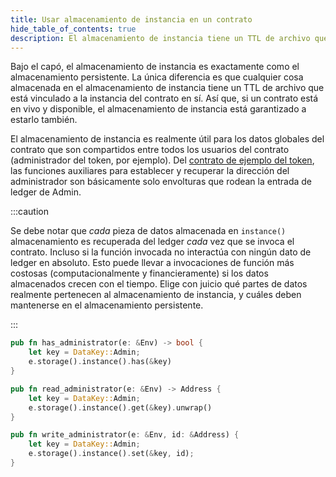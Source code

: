 ```yaml
---
title: Usar almacenamiento de instancia en un contrato
hide_table_of_contents: true
description: El almacenamiento de instancia tiene un TTL de archivo que está vinculado a la instancia del contrato en sí
---
```


Bajo el capó, el almacenamiento de instancia es exactamente como el almacenamiento persistente. La única diferencia es que cualquier cosa almacenada en el almacenamiento de instancia tiene un TTL de archivo que está vinculado a la instancia del contrato en sí. Así que, si un contrato está en vivo y disponible, el almacenamiento de instancia está garantizado a estarlo también.

El almacenamiento de instancia es realmente útil para los datos globales del contrato que son compartidos entre todos los usuarios del contrato (administrador del token, por ejemplo). Del [contrato de ejemplo del token](../../smart-contracts/example-contracts/tokens.mdx), las funciones auxiliares para establecer y recuperar la dirección del administrador son básicamente solo envolturas que rodean la entrada de ledger de Admin.

:::caution

Se debe notar que _cada_ pieza de datos almacenada en `instance()` almacenamiento es recuperada del ledger _cada_ vez que se invoca el contrato. Incluso si la función invocada no interactúa con ningún dato de ledger en absoluto. Esto puede llevar a invocaciones de función más costosas (computacionalmente y financieramente) si los datos almacenados crecen con el tiempo. Elige con juicio qué partes de datos realmente pertenecen al almacenamiento de instancia, y cuáles deben mantenerse en el almacenamiento persistente.

:::

```rust
pub fn has_administrator(e: &Env) -> bool {
    let key = DataKey::Admin;
    e.storage().instance().has(&key)
}

pub fn read_administrator(e: &Env) -> Address {
    let key = DataKey::Admin;
    e.storage().instance().get(&key).unwrap()
}

pub fn write_administrator(e: &Env, id: &Address) {
    let key = DataKey::Admin;
    e.storage().instance().set(&key, id);
}
```
